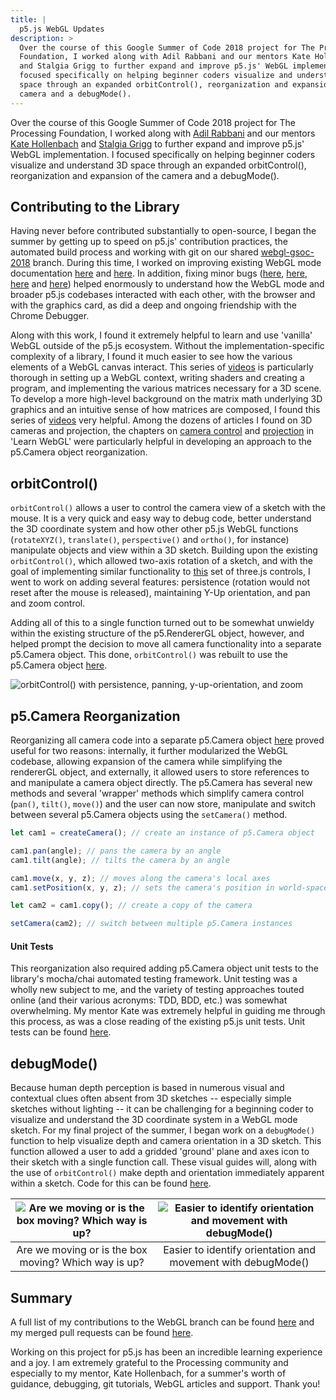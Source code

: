 ```yaml
---
title: |
  p5.js WebGL Updates
description: >
  Over the course of this Google Summer of Code 2018 project for The Processing
  Foundation, I worked along with Adil Rabbani and our mentors Kate Hollenbach
  and Stalgia Grigg to further expand and improve p5.js' WebGL implementation. I
  focused specifically on helping beginner coders visualize and understand 3D
  space through an expanded orbitControl(), reorganization and expansion of the
  camera and a debugMode().
---
```



Over the course of this Google Summer of Code 2018 project for The Processing Foundation, I worked along with [Adil Rabbani](https://github.com/AdilRabbani) and our mentors [Kate Hollenbach](https://github.com/kjhollen) and [Stalgia Grigg](https://github.com/mlarghydracept) to further expand and improve p5.js' WebGL implementation. I focused specifically on helping beginner coders visualize and understand 3D space through an expanded orbitControl(), reorganization and expansion of the camera and a debugMode().

## Contributing to the Library

Having never before contributed substantially to open-source, I began the summer by getting up to speed on p5.js' contribution practices, the automated build process and working with git on our shared [webgl-gsoc-2018](https://github.com/processing/p5.js/tree/webgl-gsoc-2018) branch. During this time, I worked on improving existing WebGL mode documentation [here](https://github.com/processing/p5.js/pull/2940) and [here](https://github.com/processing/p5.js/pull/2939). In addition, fixing minor bugs ([here](https://github.com/processing/p5.js/pull/2944), [here](https://github.com/processing/p5.js/pull/2945), [here](https://github.com/processing/p5.js/pull/2975) and [here](https://github.com/processing/p5.js/pull/2976)) helped enormously to understand how the WebGL mode and broader p5.js codebases interacted with each other, with the browser and with the graphics card, as did a deep and ongoing friendship with the Chrome Debugger.

Along with this work, I found it extremely helpful to learn and use 'vanilla' WebGL outside of the p5.js ecosystem. Without the implementation-specific complexity of a library, I found it much easier to see how the various elements of a WebGL canvas interact. This series of [videos](https://www.youtube.com/watch?v=kB0ZVUrI4Aw) is particularly thorough in setting up a WebGL context, writing shaders and creating a program, and implementing the various matrices necessary for a 3D scene. To develop a more high-level background on the matrix math underlying 3D graphics and an intuitive sense of how matrices are composed, I found this series of [videos](https://www.youtube.com/watch?v=kjBOesZCoqc\&list=PLZHQObOWTQDPD3MizzM2xVFitgF8hE_ab) very helpful. Among the dozens of articles I found on 3D cameras and projection, the chapters on [camera control](http://learnwebgl.brown37.net/#section-7-cameras) and [projection](http://learnwebgl.brown37.net/#section-8-projections-and-viewports) in 'Learn WebGL' were particularly helpful in developing an approach to the p5.Camera object reorganization.

## orbitControl()

`orbitControl()` allows a user to control the camera view of a sketch with the mouse. It is a very quick and easy way to debug code, better understand the 3D coordinate system and how other other p5.js WebGL functions (`rotateXYZ()`, `translate()`, `perspective()` and `ortho()`, for instance) manipulate objects and view within a 3D sketch. Building upon the existing `orbitControl()`, which allowed two-axis rotation of a sketch, and with the goal of implementing similar functionality to [this](https://threejs.org/examples/?q=control#misc_controls_orbit) set of three.js controls, I went to work on adding several features: persistence (rotation would not reset after the mouse is released), maintaining Y-Up orientation, and pan and zoom control.

Adding all of this to a single function turned out to be somewhat unwieldy within the existing structure of the p5.RendererGL object, however, and helped prompt the decision to move all camera functionality into a separate p5.Camera object. This done, `orbitControl()` was rebuilt to use the p5.Camera object [here](https://github.com/processing/p5.js/pull/3088).

![orbitControl() with persistence, panning, y-up-orientation, and zoom](http://www.aidanjnelson.com/files/gsoc-wpr-images/orbit-after.gif)

## p5.Camera Reorganization

Reorganizing all camera code into a separate p5.Camera object [here](https://github.com/processing/p5.js/pull/3080) proved useful for two reasons: internally, it further modularized the WebGL codebase, allowing expansion of the camera while simplifying the rendererGL object, and externally, it allowed users to store references to and manipulate a camera object directly. The p5.Camera has several new methods and several 'wrapper' methods which simplify camera control (`pan()`, `tilt()`, `move()`) and the user can now store, manipulate and switch between several p5.Camera objects using the `setCamera()` method.

```javascript
let cam1 = createCamera(); // create an instance of p5.Camera object

cam1.pan(angle); // pans the camera by an angle
cam1.tilt(angle); // tilts the camera by an angle

cam1.move(x, y, z); // moves along the camera's local axes
cam1.setPosition(x, y, z); // sets the camera's position in world-space

let cam2 = cam1.copy(); // create a copy of the camera

setCamera(cam2); // switch between multiple p5.Camera instances
```

#### Unit Tests

This reorganization also required adding p5.Camera object unit tests to the library's mocha/chai automated testing framework. Unit testing was a wholly new subject to me, and the variety of testing approaches touted online (and their various acronyms: TDD, BDD, etc.) was somewhat overwhelming. My mentor Kate was extremely helpful in guiding me through this process, as was a close reading of the existing p5.js unit tests. Unit tests can be found [here](https://github.com/processing/p5.js/pull/3083).

## debugMode()

Because human depth perception is based in numerous visual and contextual clues often absent from 3D sketches -- especially simple sketches without lighting -- it can be challenging for a beginning coder to visualize and understand the 3D coordinate system in a WebGL mode sketch. For my final project of the summer, I began work on a `debugMode()` function to help visualize depth and camera orientation in a 3D sketch. This function allowed a user to add a gridded 'ground' plane and axes icon to their sketch with a single function call. These visual guides will, along with the use of `orbitControl()` make depth and orientation immediately apparent within a sketch. Code for this can be found [here](https://github.com/processing/p5.js/pull/3103).

| ![Are we moving or is the box moving?  Which way is up?](http://www.aidanjnelson.com/files/gsoc-wpr-images/noDebugMode.gif) | ![Easier to identify orientation and movement with debugMode()](http://www.aidanjnelson.com/files/gsoc-wpr-images/debugMode.gif) |
| :-------------------------------------------------------------------------------------------------------------------------: | :------------------------------------------------------------------------------------------------------------------------------: |
|                                     Are we moving or is the box moving? Which way is up?                                    |                                   Easier to identify orientation and movement with debugMode()                                   |

## Summary

A full list of my contributions to the WebGL branch can be found [here](https://github.com/processing/p5.js/commits/webgl-gsoc-2018?author=aidannelson) and my merged pull requests can be found [here](https://github.com/processing/p5.js/pulls?q=is%3Apr+is%3Amerged+author%3AAidanNelson).

Working on this project for p5.js has been an incredible learning experience and a joy.  I am extremely grateful to the Processing community and especially to my mentor, Kate Hollenbach, for a summer's worth of guidance, debugging, git tutorials, WebGL articles and support.  Thank you!
